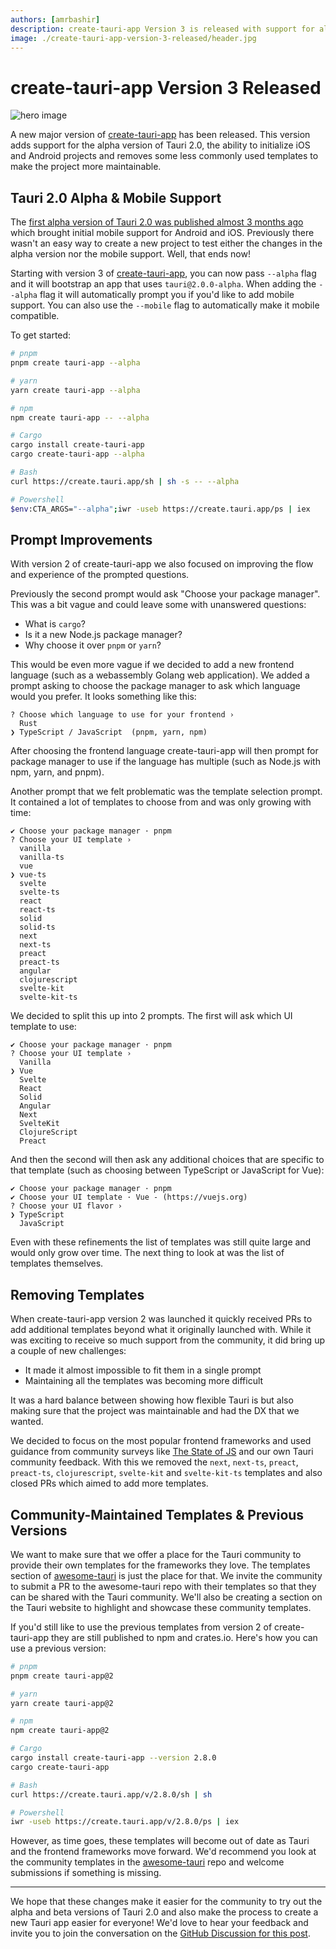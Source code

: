 ```yaml
---
authors: [amrbashir]
description: create-tauri-app Version 3 is released with support for alpha versions of Tauri, mobile project support and DX improvements
image: ./create-tauri-app-version-3-released/header.jpg
---
```


# create-tauri-app Version 3 Released

![hero image](./create-tauri-app-version-3-released/header.jpg)

A new major version of [create-tauri-app](https://github.com/tauri-apps/create-tauri-app) has been released. This version adds support for the alpha version of Tauri 2.0, the ability to initialize iOS and Android projects and removes some less commonly used templates to make the project more maintainable.

<!-- truncate -->

## Tauri 2.0 Alpha & Mobile Support

The [first alpha version of Tauri 2.0 was published almost 3 months ago](https://tauri.app/blog/2022/12/09/tauri-mobile-alpha) which brought initial mobile support for Android and iOS. Previously there wasn't an easy way to create a new project to test either the changes in the alpha version nor the mobile support. Well, that ends now!

Starting with version 3 of [create-tauri-app](https://github.com/tauri-apps/create-tauri-app), you can now pass `--alpha` flag and it will bootstrap an app that uses `tauri@2.0.0-alpha`. When adding the `--alpha` flag it will automatically prompt you if you'd like to add mobile support. You can also use the `--mobile` flag to automatically make it mobile compatible.

To get started:

```bash
# pnpm
pnpm create tauri-app --alpha

# yarn
yarn create tauri-app --alpha

# npm
npm create tauri-app -- --alpha

# Cargo
cargo install create-tauri-app
cargo create-tauri-app --alpha

# Bash
curl https://create.tauri.app/sh | sh -s -- --alpha

# Powershell
$env:CTA_ARGS="--alpha";iwr -useb https://create.tauri.app/ps | iex
```

## Prompt Improvements

With version 2 of create-tauri-app we also focused on improving the flow and experience of the prompted questions.

Previously the second prompt would ask "Choose your package manager". This was a bit vague and could leave some with unanswered questions:

- What is `cargo`?
- Is it a new Node.js package manager?
- Why choose it over `pnpm` or `yarn`?

This would be even more vague if we decided to add a new frontend language (such as a webassembly Golang web application). We added a prompt asking to choose the package manager to ask which language would you prefer. It looks something like this:

```
? Choose which language to use for your frontend ›
  Rust
❯ TypeScript / JavaScript  (pnpm, yarn, npm)
```

After choosing the frontend language create-tauri-app will then prompt for package manager to use if the language has multiple (such as Node.js with npm, yarn, and pnpm).

Another prompt that we felt problematic was the template selection prompt. It contained a lot of templates to choose from and was only growing with time:

```
✔ Choose your package manager · pnpm
? Choose your UI template ›
  vanilla
  vanilla-ts
  vue
❯ vue-ts
  svelte
  svelte-ts
  react
  react-ts
  solid
  solid-ts
  next
  next-ts
  preact
  preact-ts
  angular
  clojurescript
  svelte-kit
  svelte-kit-ts
```

We decided to split this up into 2 prompts. The first will ask which UI template to use:

```
✔ Choose your package manager · pnpm
? Choose your UI template ›
  Vanilla
❯ Vue
  Svelte
  React
  Solid
  Angular
  Next
  SvelteKit
  ClojureScript
  Preact
```

And then the second will then ask any additional choices that are specific to that template (such as choosing between TypeScript or JavaScript for Vue):

```
✔ Choose your package manager · pnpm
✔ Choose your UI template · Vue - (https://vuejs.org)
? Choose your UI flavor ›
❯ TypeScript
  JavaScript
```

Even with these refinements the list of templates was still quite large and would only grow over time. The next thing to look at was the list of templates themselves.

## Removing Templates

When create-tauri-app version 2 was launched it quickly received PRs to add additional templates beyond what it originally launched with. While it was exciting to receive so much support from the community, it did bring up a couple of new challenges:

- It made it almost impossible to fit them in a single prompt
- Maintaining all the templates was becoming more difficult

It was a hard balance between showing how flexible Tauri is but also making sure that the project was maintainable and had the DX that we wanted.

We decided to focus on the most popular frontend frameworks and used guidance from community surveys like [The State of JS](https://2022.stateofjs.com/en-US/libraries/front-end-frameworks/) and our own Tauri community feedback. With this we removed the `next`, `next-ts`, `preact`, `preact-ts`, `clojurescript`, `svelte-kit` and `svelte-kit-ts` templates and also closed PRs which aimed to add more templates.

## Community-Maintained Templates & Previous Versions

We want to make sure that we offer a place for the Tauri community to provide their own templates for the frameworks they love. The templates section of [awesome-tauri](https://github.com/tauri-apps/awesome-tauri#templates) is just the place for that. We invite the community to submit a PR to the awesome-tauri repo with their templates so that they can be shared with the Tauri community. We'll also be creating a section on the Tauri website to highlight and showcase these community templates.

If you'd still like to use the previous templates from version 2 of create-tauri-app they are still published to npm and crates.io. Here's how you can use a previous version:

```bash
# pnpm
pnpm create tauri-app@2

# yarn
yarn create tauri-app@2

# npm
npm create tauri-app@2

# Cargo
cargo install create-tauri-app --version 2.8.0
cargo create-tauri-app

# Bash
curl https://create.tauri.app/v/2.8.0/sh | sh

# Powershell
iwr -useb https://create.tauri.app/v/2.8.0/ps | iex
```

However, as time goes, these templates will become out of date as Tauri and the frontend frameworks move forward. We'd recommend you look at the community templates in the [awesome-tauri](https://github.com/tauri-apps/awesome-tauri) repo and welcome submissions if something is missing.

---

We hope that these changes make it easier for the community to try out the alpha and beta versions of Tauri 2.0 and also make the process to create a new Tauri app easier for everyone! We'd love to hear your feedback and invite you to join the conversation on the [GitHub Discussion for this post](https://github.com/tauri-apps/tauri-docs/discussions/1137).
